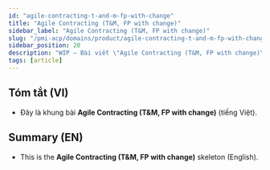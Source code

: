 ```yaml
---
id: "agile-contracting-t-and-m-fp-with-change"
title: "Agile Contracting (T&M, FP with change)"
sidebar_label: "Agile Contracting (T&M, FP with change)"
slug: "/pmi-acp/domains/product/agile-contracting-t-and-m-fp-with-change"
sidebar_position: 20
description: "WIP — Bài viết \"Agile Contracting (T&M, FP with change)\"."
tags: [article]
---
```



<Tabs groupId="lang">

<TabItem value="vi" label="VI" default>

## Tóm tắt (VI)
- Đây là khung bài **Agile Contracting (T&M, FP with change)** (tiếng Việt).

</TabItem>

<TabItem value="en" label="EN">

## Summary (EN)
- This is the **Agile Contracting (T&M, FP with change)** skeleton (English).

</TabItem>
</Tabs>

